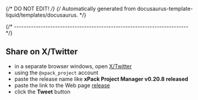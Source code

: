 {/* DO NOT EDIT! */}
{/* Automatically generated from docusaurus-template-liquid/templates/docusaurus. */}

{/* ------------------------------------------------------------------------ */}

## Share on X/Twitter

- in a separate browser windows, open [X/Twitter](https://x.com/)
- using the `@xpack_project` account
- paste the release name like **xPack Project Manager v0.20.8 released**
- paste the link to the Web page
  [release](/docs/releases/)
- click the **Tweet** button
